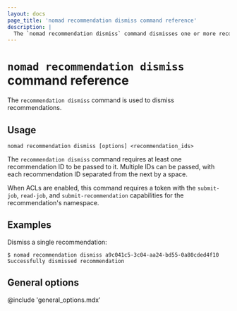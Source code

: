 ```yaml
---
layout: docs
page_title: 'nomad recommendation dismiss command reference'
description: |
  The `nomad recommendation dismiss` command dismisses one or more recommendations in Nomad Enterprise.
---
```


# `nomad recommendation dismiss` command reference

The `recommendation dismiss` command is used to dismiss recommendations.

<EnterpriseAlert product="nomad"/>

## Usage

```plaintext
nomad recommendation dismiss [options] <recommendation_ids>
```

The `recommendation dismiss` command requires at least one recommendation ID
to be passed to it. Multiple IDs can be passed, with each recommendation ID
separated from the next by a space.

When ACLs are enabled, this command requires a token with the `submit-job`,
`read-job`, and `submit-recommendation` capabilities for the recommendation's
namespace.

## Examples

Dismiss a single recommendation:

```shell-session
$ nomad recommendation dismiss a9c041c5-3c04-aa24-bd55-0a80cded4f10
Successfully dismissed recommendation
```

## General options

@include 'general_options.mdx'
